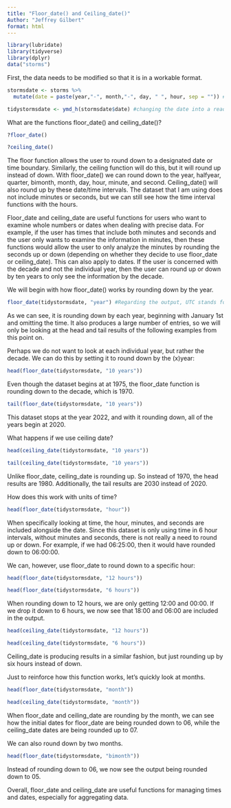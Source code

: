 ```yaml
---
title: "Floor_date() and Ceiling_date()"
Author: "Jeffrey Gilbert"
format: html
---
```


```r
library(lubridate)
library(tidyverse)
library(dplyr)
data("storms")
```

First, the data needs to be modified so that it is in a workable format. 
```r
stormsdate <- storms %>%
  mutate(date = paste(year,"-", month,"-", day, " ", hour, sep = "")) #merging the year, month, day, and hour columns into a single column. 
```

```r
tidystormsdate <- ymd_h(stormsdate$date) #changing the date into a readable format for the lubridate functions. ymd stands for year, month, day, and h stands for hour. 
```

What are the functions floor_date() and ceiling_date()? 
```r
?floor_date()
```

```r
?ceiling_date()
```

The floor function allows the user to round down to a designated date or time boundary. Similarly, the ceiling function will do this, but it will round up instead of down. With floor_date() we can round down to the year, halfyear, quarter, bimonth, month, day, hour, minute, and second. Ceiling_date() will also round up by these date/time intervals. The dataset that I am using does not include minutes or seconds, but we can still see how the time interval functions with the hours. 

Floor_date and ceiling_date are useful functions for users who want to examine whole numbers or dates when dealing with precise data. For example, if the user has times that include both minutes and seconds and the user only wants to examine the information in minutes, then these functions would allow the user to only analyze the minutes by rounding the seconds up or down (depending on whether they decide to use floor_date or ceiling_date). This can also apply to dates. If the user is concerned with the decade and not the individual year, then the user can round up or down by ten years to only see the information by the decade. 

We will begin with how floor_date() works by rounding down by the year.
```r
floor_date(tidystormsdate, "year") #Regarding the output, UTC stands for Universal Time Coordinated.
```
As we can see, it is rounding down by each year, beginning with January 1st and omitting the time. It also produces a large number of entries, so we will only be looking at the head and tail results of the following examples from this point on. 

Perhaps we do not want to look at each individual year, but rather the decade. We can do this by setting it to round down by the (x)year:
```r
head(floor_date(tidystormsdate, "10 years"))
```
Even though the dataset begins at at 1975, the floor_date function is rounding down to the decade, which is 1970.
```r
tail(floor_date(tidystormsdate, "10 years"))
```
This dataset stops at the year 2022, and with it rounding down, all of the years begin at 2020.

What happens if we use ceiling date?
```r
head(ceiling_date(tidystormsdate, "10 years"))
```
```r
tail(ceiling_date(tidystormsdate, "10 years"))
```
Unlike floor_date, ceiling_date is rounding up. So instead of 1970, the head results are 1980. Additionally, the tail results are 2030 instead of 2020. 

How does this work with units of time?
```r
head(floor_date(tidystormsdate, "hour"))
```
When specifically looking at time, the hour, minutes, and seconds are included alongside the date. Since this dataset is only using time in 6 hour intervals, without minutes and seconds, there is not really a need to round up or down. For example, if we had 06:25:00, then it would have rounded down to 06:00:00. 

We can, however, use floor_date to round down to a specific hour:
```r
head(floor_date(tidystormsdate, "12 hours"))
```
```r
head(floor_date(tidystormsdate, "6 hours"))
```
When rounding down to 12 hours, we are only getting 12:00 and 00:00. If we drop it down to 6 hours, we now see that 18:00 and 06:00 are included in the output. 

```r
head(ceiling_date(tidystormsdate, "12 hours"))
```
```r
head(ceiling_date(tidystormsdate, "6 hours"))
```
Ceiling_date is producing results in a similar fashion, but just rounding up by six hours instead of down.

Just to reinforce how this function works, let's quickly look at months.
```r
head(floor_date(tidystormsdate, "month"))
```

```r
head(ceiling_date(tidystormsdate, "month"))
```
When floor_date and ceiling_date are rounding by the month, we can see how the initial dates for floor_date are being rounded down to 06, while the ceiling_date dates are being rounded up to 07. 

We can also round down by two months.
```r
head(floor_date(tidystormsdate, "bimonth"))
```
Instead of rounding down to 06, we now see the output being rounded down to 05. 

Overall, floor_date and ceiling_date are useful functions for managing times and dates, especially for aggregating data.